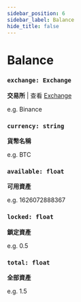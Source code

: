 ```yaml
---
sidebar_position: 6
sidebar_label: Balance
hide_title: false
---
```



# Balance

### `exchange: Exchange`

**交易所** | 查看 [Exchange](/docs/documentation/python/ca-objects/exchange)

e.g. Binance

### `currency: string`

**貨幣名稱**

e.g. BTC

### `available: float`

**可用資產**

e.g. 1626072888367

### `locked: float`

**鎖定資產**

e.g. 0.5

### `total: float`

**全部資產**

e.g. 1.5
